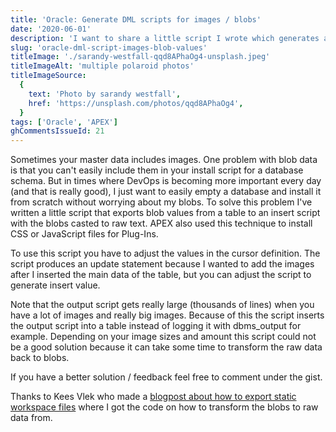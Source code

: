 ```yaml
---
title: 'Oracle: Generate DML scripts for images / blobs'
date: '2020-06-01'
description: 'I want to share a little script I wrote which generates a DML scripts for blob values like images. The output script can be used in your schema install script with your other master data.'
slug: 'oracle-dml-script-images-blob-values'
titleImage: './sarandy-westfall-qqd8APhaOg4-unsplash.jpeg'
titleImageAlt: 'multiple polaroid photos'
titleImageSource:
  {
    text: 'Photo by sarandy westfall',
    href: 'https://unsplash.com/photos/qqd8APhaOg4',
  }
tags: ['Oracle', 'APEX']
ghCommentsIssueId: 21
---
```


Sometimes your master data includes images. One problem with blob data is that you can't easily include them in your install script for a database schema. But in times where DevOps is becoming more important every day (and that is really good), I just want to easily empty a database and install it from scratch without worrying about my blobs. To solve this problem I've written a little script that exports blob values from a table to an insert script with the blobs casted to raw text. APEX also used this technique to install CSS or JavaScript files for Plug-Ins.

<Gist id="41f727791dd0926ead0b55568af9fded" />

To use this script you have to adjust the values in the cursor definition. The script produces an update statement because I wanted to add the images after I inserted the main data of the table, but you can adjust the script to generate insert value.

Note that the output script gets really large (thousands of lines) when you have a lot of images and really big images. Because of this the script inserts the output script into a table instead of logging it with dbms_output for example. Depending on your image sizes and amount this script could not be a good solution because it can take some time to transform the raw data back to blobs.

If you have a better solution / feedback feel free to comment under the gist.

Thanks to Kees Vlek who made a [blogpost about how to export static workspace files](https://orcado.eu/export-static-workspace-files-in-apex5/) where I got the code on how to transform the blobs to raw data from.
